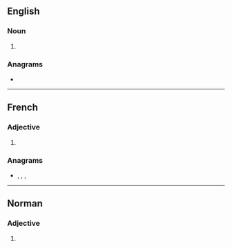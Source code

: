 ==English==

===Noun===
{{head|en|noun plural form}}

# {{plural of|maigre|lang=en}}

===Anagrams===
* {{anagrams|en|gisarme|imagers|mirages|simagre}}

----

==French==

===Adjective===
{{fr-adj-form}}

# {{plural of|maigre|lang=fr}}

===Anagrams===
* {{l|fr|émigras}}, {{l|fr|gémiras}}, {{l|fr|germais}}, {{l|fr|girâmes}}

----

==Norman==

===Adjective===
{{nrf-adj-form|p}}

# {{plural of|maigre||thin|lang=nrf}}